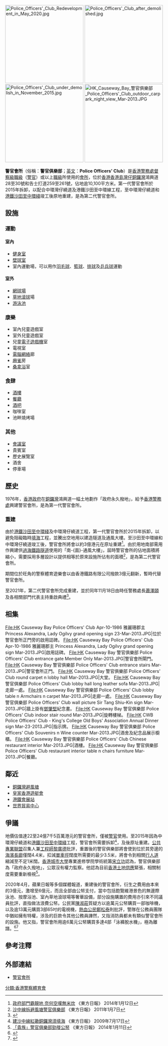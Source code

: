 [[File:Police_Officers'_Club_Redevelopment_in_May_2020.jpg|250px]]
[[File:Police_Officers'_Club_after_demolished.jpg|250px]]
[[File:Police_Officers'_Club_under_demolish_in_November_2015.jpg|250px]]
[[File:HK_Causeway_Bay_警官俱樂部_Police_Officers'_Club_outdoor_carpark_night_view_Mar-2013.JPG|250px]]

'''警官會所'''（俗稱：'''警官俱樂部'''；[[英文|英文]]：'''Police Officers' Club'''）是[[香港警務處督察級職級|香港警務處督察級職級]]（[[警官_(香港)|警官]]）或以上[[香港警察職級|職級]]所使用的[[會所|會所]]，位於[[香港|香港]][[香港島|香港島]][[灣仔|灣仔]][[銅鑼灣|銅鑼灣]]鴻興道28至30號和告士打道259至261號，佔地逾10,100平方米。第一代警官會所於2015年拆卸，以配合中環灣仔繞道及港鐵沙田至中環線工程，至中環灣仔繞道和[[港鐵|港鐵]][[沙田至中環綫|沙田至中環綫]]竣工後原地重建，是為第二代警官會所。

== 設施 ==
=== 運動 ===
==== 室內 ====
*[[健身室|健身室]]
*[[壁球室|壁球室]]
*室內運動場，可以用作[[羽毛球|羽毛球]]、[[籃球|籃球]]、[[排球|排球]]及[[乒兵球|乒兵球]]運動

==== 室外 ====
*[[網球場|網球場]]
*[[草地滾球|草地滾球]]場
*[[游泳池|游泳池]]

=== 康樂 ===
*室內兒童遊戲室
*室外兒童遊戲室
*兒童[[電子遊戲機|電子遊戲機]]室
*電視室
*[[電腦網絡|電腦網絡]]廊
*[[麻雀|麻雀]]房
*[[桑拿浴|桑拿浴]]室

=== 食肆 ===
*[[酒樓|酒樓]]
*[[餐廳|餐廳]]
*[[酒吧|酒吧]]
*咖啡室
*池畔燒烤場

=== 其他 ===
*[[會議室|會議室]]
*貴賓室
*歷史展覽室
*酒舍
*停車場

== 歷史 ==
1976年，[[香港政府|香港政府]]在[[銅鑼灣|銅鑼灣]]鴻興道一幅土地劃作「政府永久撥地」，給予[[香港警務處|香港警務處]]興建警官會所，是為第一代警官會所。

=== 重建 ===
由於[[港鐵|港鐵]][[沙田至中環綫|沙田至中環綫]]及中環灣仔繞道工程，第一代警官會所於2015年拆卸，以避免阻礙臨時[[填海|填海]]工程，並騰出空地用以建造隧道及通風大樓。至沙田至中環線和中環灣仔繞道竣工後，警官會所將會以約3億港元在原址重建<ref>[http://orientaldaily.on.cc/cnt/news/20140112/00186_001.html 政府部門霸靚地 奈何空嘆無米炊] {{Wayback|url=http://orientaldaily.on.cc/cnt/news/20140112/00186_001.html |date=20150325065709 }} 《東方日報》 2014年1月12日</ref>。由於用地南部需用作興建供[[香港第四條過海鐵路|過海鐵路隧道]]使用的「南-{面}-通風大樓」，屆時警官會所的佔地面積將縮小，需要採用多層設計以提供相等於原來設施所佔有的面積<ref>[http://orientaldaily.on.cc/cnt/news/20110107/00176_028.html 沙中線拆避風塘警官俱樂部] {{Wayback|url=http://orientaldaily.on.cc/cnt/news/20110107/00176_028.html |date=20160305020954 }} 《東方日報》 2011年1月7日</ref>，是為第二代警官會所。

期間位於旺角的警察體育遊樂會以由香港鐵路有限公司撥款3億元翻新，暫時代替警官會所。

至2021年，第二代警官會所完成重建，並於同年11月18日由時任警務處長[[蕭澤頤|蕭澤頤]]及各相關部門代表主持重啟典禮<ref>{{cite news|url=https://www.police.gov.hk/offbeat/1198/chi/9017.html|title=警官會所重新啟用|work=警聲|publisher=香港警務處|date=2021-12-08|accessdate=2022-05-06}}</ref>。

== 相集 ==
<gallery>
File:HK Causeway Bay Police Officers' Club Apr-10-1986 雅麗珊郡主 Princess Alexandra, Lady Ogilvy grand opening sign 23-Mar-2013.JPG|位於警官會所正門旁的啟用誌碑。
File:HK Causeway Bay Police Officers' Club Apr-10-1986 雅麗珊郡主 Princess Alexandra, Lady Ogilvy grand opening sign Mar-2013.JPG|啟用誌碑。
File:HK Causeway Bay 警官俱樂部 Police Officers' Club entrance gate Member Only Mar-2013.JPG|警官會所閘門。
File:HK Causeway Bay 警官俱樂部 Police Officers' Club entrance stairs Mar-2013.JPG|警官會所正門。
File:HK Causeway Bay 警官俱樂部 Police Officers' Club round carpet n lobby hall Mar-2013.JPG|大堂。
File:HK Causeway Bay 警官俱樂部 Police Officers' Club lobby hall long leather sofa Mar-2013.JPG|走廊一處。
File:HK Causeway Bay 警官俱樂部 Police Officers' Club lobby table n Armchairs n carpet Mar-2013.JPG|走廊一處。
File:HK Causeway Bay 警官俱樂部 Police Officers' Club wall picture Sir Tang Shiu-Kin sign Mar-2013.JPG|牆上掛有[[鄧肇堅|鄧肇堅]]紀念畫。
File:HK Causeway Bay 警官俱樂部 Police Officers' Club indoor stair round Mar-2013.JPG|旋轉樓梯。
File:HK CWB Police Officers' Club - King's College Old Boys' Association Annual Dinner sign Mar-23-2013.JPG|指示牌。
File:HK Causeway Bay 警官俱樂部 Police Officers' Club Souvenirs n Wine counter Mar-2013.JPG|酒舍及紀念品展示櫥櫃。
File:HK Causeway Bay 警官俱樂部 Police Officers' Club Chinese restaurant interior Mar-2013.JPG|酒樓。
File:HK Causeway Bay 警官俱樂部 Police Officers' Club restaurant interior table n chairs furniture Mar-2013.JPG|餐廳。
</gallery>


== 鄰近 ==
*[[銅鑼灣避風塘|銅鑼灣避風塘]]
*[[皇家香港遊艇會|皇家香港遊艇會]]
*[[港鐵|港鐵]][[會展站|會展站]]
*[[世界貿易中心_(香港)|世界貿易中心]]

== 爭議 ==
地價估值達22至24億7千5百萬港元的警官會所，僅被[[警官_(香港)|警官]]使用。至2015年因為中環灣仔繞道和[[港鐵|港鐵]][[沙田至中環綫|沙田至中環綫]]工程，警官會所需要拆卸<ref>[http://orientaldaily.on.cc/cnt/news/20090717/00176_045.html 建沙中線紅磡銅鑼灣須填海] {{Wayback|url=http://orientaldaily.on.cc/cnt/news/20090717/00176_045.html |date=20090722091114 }} 《東方日報》 2009年7月17日</ref>，及後原址重建。[[公共專業聯盟|公共專業聯盟]]召集人兼[[工程師|工程師]][[黎廣德|黎廣德]]批評，重置後的警官俱樂部將會使到位於其旁邊的[[海濱長廊|海濱長廊]]僅闊4.4米，扣減[[香港單車徑|單車徑]]闊度所需要的最少3.5米，將會令到相關[[行人道|行人道]]縮減至不足1米闊。[[香港城市大學|香港城市大學]]專業進修學院學術統籌[[宋立功|宋立功]]認為，警官俱樂部為「政府永久撥地」，公眾沒有權力監察。他認為目前[[香港土地供應|香港土地供應]]緊張，相關制度需要重新檢視<ref>[http://orientaldaily.on.cc/cnt/news/20140111/00176_042.html 「貴族」警官俱樂部勁嘥公帑] {{Wayback|url=http://orientaldaily.on.cc/cnt/news/20140111/00176_042.html |date=20141219084629 }} 《東方日報》 2014年1月11日</ref>。

2020年4月，蘋果日報等多個媒體報道，重建後的警官會所，衍生之費用由本來的3億元，激增至6億元，而且全部由公帑支付，當中包括飽覽維港景色的無邊際泳池、按摩浴池、室內草地滾球場等奢華設備，部分設施購置的費用亦引來不同議員批評，直指做法浪費公帑。公民黨[[陳淑莊|陳淑莊]]質疑方以逾萬元公帑購買一部咖啡機，以及逾13萬元購買3部65吋的電視機，[[熱血公民|熱血公民]][[鄭松泰|鄭松泰]]則批評，警隊在公務員團隊中猶如擁有特權，涉及的巨款令其他公務員譁然，又指消防員都未有類似警官會所的設施。他又指，警官會所用逾6萬元公帑購買多達4部「泳褲脫水機」，極為離譜。<ref name="TheStandNews-20200511-1">{{cite web |title=《蘋果》披露警官會所圖則　揭公帑「豪裝」無邊際泳池 |url=https://www.thestandnews.com/politics/%E8%98%8B%E6%9E%9C-%E6%8A%AB%E9%9C%B2%E8%AD%A6%E5%AE%98%E6%9C%83%E6%89%80%E5%9C%96%E5%89%87-%E6%8F%AD%E5%85%AC%E5%B8%91-%E8%B1%AA%E8%A3%9D-%E7%84%A1%E9%82%8A%E9%9A%9B%E6%B3%B3%E6%B1%A0/ |accessdate=2020-05-12 |archive-date=2020-05-28 |archive-url=https://web.archive.org/web/20200528182025/https://www.thestandnews.com/politics/%E8%98%8B%E6%9E%9C-%E6%8A%AB%E9%9C%B2%E8%AD%A6%E5%AE%98%E6%9C%83%E6%89%80%E5%9C%96%E5%89%87-%E6%8F%AD%E5%85%AC%E5%B8%91-%E8%B1%AA%E8%A3%9D-%E7%84%A1%E9%82%8A%E9%9A%9B%E6%B3%B3%E6%B1%A0/ |dead-url=no }}</ref><ref name="AppleDaily-20200429">{{cite web |title=【豆腐沙中綫】離譜！警官會所6萬元購4部「泳褲脫水機」 重置工程超支3億拒交代圖則 |url=https://hk.appledaily.com/local/20200429/V3ZPGH7DVBQCDGF7YC4F4RSWMI/ |accessdate=2020-05-12}}</ref>

== 參考注釋 ==
{{reflist}}

== 外部連結 ==
*[http://www.psrc-poc.com/AboutPOC.aspx 警官會所]{{Wayback|url=http://www.psrc-poc.com/AboutPOC.aspx |date=20141106084832 }}

[[分類:香港警察體育會|分類:香港警察體育會]]